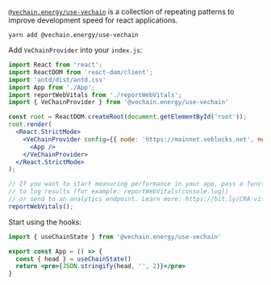 
<Meta title="useVeChain" />

[`@vechain.energy/use-vechain`](https://www.npmjs.com/package/@vechain.energy/use-vechain) is a collection of repeating patterns to improve development speed for react applications.

```shell
yarn add @vechain.energy/use-vechain
```

Add `VeChainProvider` into your `index.js`:

```jsx
import React from 'react';
import ReactDOM from 'react-dom/client';
import 'antd/dist/antd.css'
import App from './App';
import reportWebVitals from './reportWebVitals';
import { VeChainProvider } from '@vechain.energy/use-vechain'

const root = ReactDOM.createRoot(document.getElementById('root'));
root.render(
  <React.StrictMode>
    <VeChainProvider config={{ node: 'https://mainnet.veblocks.net', network: 'main' }}>
      <App />
    </VeChainProvider>
  </React.StrictMode>
);

// If you want to start measuring performance in your app, pass a function
// to log results (for example: reportWebVitals(console.log))
// or send to an analytics endpoint. Learn more: https://bit.ly/CRA-vitals
reportWebVitals();
```


Start using the hooks:

```jsx
import { useChainState } from '@vechain.energy/use-vechain'

export const App = () => {
  const { head } = useChainState()
  return <pre>{JSON.stringify(head, '', 2)}</pre>
}
```